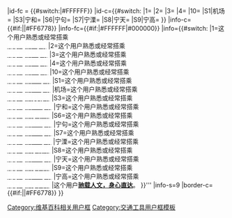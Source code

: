{{Userbox
|id={{#switch:{{{1}}}
|1=[[File:Nanjing Metro Line 1 085086.jpg|x45px]]
|2=[[File:Nanjing Metro Line 2 Train.JPG|x45px]]
|3=[[File:Nanjing Metro Line 3 033034.jpg|x45px]]
|4=[[File:南京地铁4号线04-029030驶入仙林湖站.jpg|x45px]]
|10=[[File:Nanjing Metro Line10 Train(No.013014).jpg|x45px]]
|S1|机场=[[File:Nanjing Metro Line S1 Train.jpg|x45px]]
|S3|宁和=[[File:南京地铁S3宁和线列车驶离刘村站.jpg|x45px]]
|S6|宁句=[[File:Line S6 train entering Dongjiaoxiaozhen Station, Jun 2022.jpg|x45px]]
|S7|宁溧=[[File:南京地铁S7宁溧线空港溧水进站.jpg|x45px]]
|S8|宁天=[[File:Nanjing Metro Line S8 049050.jpg|x45px]]
|S9|宁高=[[File:南京地铁S9宁高线雪中驶入翔宇路南.jpg|x45px]]
|[[File:Nanjing Metro Arriving.jpg|66px]]}}
|id-fc  = {{#switch:{{{1}}}|#FFFFFF}}
|id-c={{#switch:{{{1}}}
|1={{南京地铁颜色|1}}
|2={{南京地铁颜色|2}}
|3={{南京地铁颜色|3}}
|4={{南京地铁颜色|4}}
|10={{南京地铁颜色|10}}
|S1|机场={{南京地铁颜色|S1}}
|S3|宁和={{南京地铁颜色|S3}}
|S6|宁句={{南京地铁颜色|S6}}
|S7|宁溧={{南京地铁颜色|S7}}
|S8|宁天={{南京地铁颜色|S8}}
|S9|宁高={{南京地铁颜色|S9}}
}}
|info-c={{#if:{{{1|}}}|{{南京地铁颜色|{{{1}}}}}|#FF6778}}
|info-fc={{#if:{{{1|}}}|#FFFFFF|#000000}}
|info={{#switch:{{{1|}}}
|1=这个用户熟悉或经常搭乘<br />'''[[南京地铁|<span style="color:#FFFFFF">南京地铁</span>]]'''[[南京地铁1号线|<span style="color:#FFFFFF">'''1号线'''</span>]]
|2=这个用户熟悉或经常搭乘<br />'''[[南京地铁|<span style="color:#FFFFFF">南京地铁</span>]]'''[[南京地铁2号线|<span style="color:#FFFFFF">'''2号线'''</span>]]
|3=这个用户熟悉或经常搭乘<br />'''[[南京地铁|<span style="color:#FFFFFF">南京地铁</span>]]'''[[南京地铁3号线|<span style="color:#FFFFFF">'''3号线'''</span>]]
|4=这个用户熟悉或经常搭乘<br />'''[[南京地铁|<span style="color:#FFFFFF">南京地铁</span>]]'''[[南京地铁4号线|<span style="color:#FFFFFF">'''4号线'''</span>]]
|10=这个用户熟悉或经常搭乘<br />'''[[南京地铁|<span style="color:#FFFFFF">南京地铁</span>]]'''[[南京地铁10号线|<span style="color:#FFFFFF">'''10号线'''</span>]]
|S1=这个用户熟悉或经常搭乘<br />'''[[南京地铁|<span style="color:#FFFFFF">南京地铁</span>]]'''[[南京地铁S1号线|<span style="color:#FFFFFF">'''S1号线'''</span>]]
|机场=这个用户熟悉或经常搭乘<br />'''[[南京地铁|<span style="color:#FFFFFF">南京地铁</span>]]'''[[南京地铁S1号线|<span style="color:#FFFFFF">'''机场线'''</span>]]
|S3=这个用户熟悉或经常搭乘<br />'''[[南京地铁|<span style="color:#FFFFFF">南京地铁</span>]]'''[[南京地铁S3号线|<span style="color:#FFFFFF">'''S3号线'''</span>]]
|宁和=这个用户熟悉或经常搭乘<br />'''[[南京地铁|<span style="color:#FFFFFF">南京地铁</span>]]'''[[南京地铁S3号线|<span style="color:#FFFFFF">'''宁和线'''</span>]]
|S6=这个用户熟悉或经常搭乘<br />'''[[南京地铁|<span style="color:#FFFFFF">南京地铁</span>]]'''[[南京地铁S6号线|<span style="color:#FFFFFF">'''S6号线'''</span>]]
|宁句=这个用户熟悉或经常搭乘<br />'''[[南京地铁|<span style="color:#FFFFFF">南京地铁</span>]]'''[[南京地铁S6号线|<span style="color:#FFFFFF">'''S6号线'''</span>]]
|S7=这个用户熟悉或经常搭乘<br />'''[[南京地铁|<span style="color:#FFFFFF">南京地铁</span>]]'''[[南京地铁S7号线|<span style="color:#FFFFFF">'''S7号线'''</span>]]
|宁溧=这个用户熟悉或经常搭乘<br />'''[[南京地铁|<span style="color:#FFFFFF">南京地铁</span>]]'''[[南京地铁S7号线|<span style="color:#FFFFFF">'''宁溧线'''</span>]]
|S8=这个用户熟悉或经常搭乘<br />'''[[南京地铁|<span style="color:#FFFFFF">南京地铁</span>]]'''[[南京地铁S8号线|<span style="color:#FFFFFF">'''S8号线'''</span>]]
|宁天=这个用户熟悉或经常搭乘<br />'''[[南京地铁|<span style="color:#FFFFFF">南京地铁</span>]]'''[[南京地铁S8号线|<span style="color:#FFFFFF">'''宁天线'''</span>]]
|S9=这个用户熟悉或经常搭乘<br />'''[[南京地铁|<span style="color:#FFFFFF">南京地铁</span>]]'''[[南京地铁S9号线|<span style="color:#FFFFFF">'''S9号线'''</span>]]
|宁高=这个用户熟悉或经常搭乘<br />'''[[南京地铁|<span style="color:#FFFFFF">南京地铁</span>]]'''[[南京地铁S9号线|<span style="color:#FFFFFF">'''宁天线'''</span>]]
|这个用户[[南京地铁|'''驰载人文，身心直达''']]。
}}'''
|info-s=9
|border-c={{#if:{{{1|}}}|{{南京地铁颜色|{{{1}}}}}|#FF6778}}
}}<noinclude>{{doc}}[[Category:维基百科相关用户框]][[Category:交通工具用户框模板]]</noinclude>